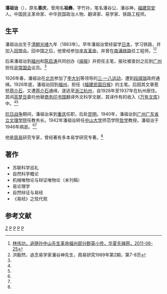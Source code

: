 '''潘祖诒'''（{{bd|1883年||1946年|}}），原名'''善庆'''，曾用名'''祖彝'''，字竹孙，笔名潘谷公、潘谷神，[[福建|福建]][[崇安|崇安]]人。中国民主革命家、中华民国政治人物、翻译家、易学家、铁路工程师。

==生平==
潘祖诒出生于[[清朝|清朝]][[光绪|光绪]]九年（1883年）。早年潘祖诒曾经留学[[日本|日本]]，学习铁路，并加入[[同盟会|同盟会]]。回中国之后，他曾经参加[[辛亥革命|辛亥革命]]，并曾在[[南满铁路|南满铁路]]任工程师。<ref name=hxxfw>[http://www.chinarenwu.com.cn/bencandy.php?fid=53&aid=4004&page=4 林伟功，追随孙中山先生革命福州部分群英小传，华夏先锋网，2011-06-25]{{dead link|date=2018年3月 |bot=InternetArchiveBot |fix-attempted=yes }}</ref><ref name=hyr>洪毅然，追念易学家潘谷神先生，周易研究1989年第2期，第7-8页</ref>

后来潘祖诒到[[福州|福州]]和[[陈启涛|陈启涛]]共同创办《[[闽报|闽报]]》并担任主笔，报社被查封之后到[[广州|广州]]担任[[非常国会|非常国会]]议员。<ref name=hxxfw/>

1926年春，潘祖诒在[[北京|北京]]参加了[[李大钊|李大钊]]等领导的[[三·一八惨案|三·一八运动]]，遭到[[段祺瑞|段祺瑞]]政府通缉。1926年底，潘祖诒回到[[福州|福州]]，担任《[[福建民国日报|福建民国日报]]》的主笔。后因其文章惹怒[[蒋介石|蒋介石]]，又遭[[蒋介石|蒋介石]]通缉，遂逃至[[浙江|浙江]][[杭州|杭州]]，自1928年至1937年在杭州居住。其间[[高梦旦|高梦旦]]委托他替[[商务印书馆|商务印书馆]]翻译外文科学文献，其译作有的收入《[[万有文库|万有文库]]》中。<ref name=hxxfw/><ref name=hyr/>

[[抗日战争|抗日战争]]期间，潘祖诒来到[[重庆|重庆]]任职，后赴[[昆明|昆明]]。1940年，潘祖诒到[[广州|广州]][[广东省立文理学院|广东省立文理学院]]任教务长。1942年潘祖诒转任[[中山大学|中山大学]]师范学院[[哲学|哲学]]教授。潘祖诒于1946年病逝。<ref name=hxxfw/><ref name=hyr/>

他是[[周易|周易]]研究专家，曾经著有多本易学研究专著。<ref name=hyr/>

==著作==
*苏联科学巡礼
*自然科学概论
*机械唯物论与辩证唯物论（未刊稿）
*易论理学
*自然辩证与易经
*《易经》之现代观

==参考文献==
{{reflist}}
[[Category:潘姓|Z]]
[[Category:建瓯人|P]]
[[Category:福建作家|P]]
[[Category:中国教育家|P]]
[[Category:中华民国大陆时期政治人物|P]]